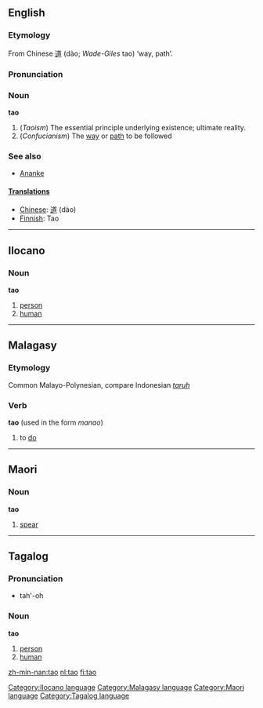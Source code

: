 ==English==
{{wikipedia}}
===Etymology===
From Chinese [[道]] (dào; ''Wade-Giles'' tao) ‘way, path’.

===Pronunciation===
{{IPA|/taʊ/}}

===Noun===
'''tao'''
# (''Taoism'')  The essential principle underlying existence; ultimate reality.
# (''Confucianism'') The [[way]] or [[path]] to be followed

===See also===
*[[Ananke]]

==== [[Translation]]s ====
*[[Chinese]]: [[道]] (dào)
*[[Finnish]]: Tao

----

==Ilocano==
===Noun===
'''tao'''

# [[person]]
# [[human]]

[[Category:Ilocano language]]

----

==Malagasy==
===Etymology===
Common Malayo-Polynesian, compare Indonesian ''[[taruh]]''
===Verb===
'''tao''' (used in the form ''manao'')

# to [[do]]

[[Category:Malagasy language]]

----

==Maori==
===Noun===
'''tao'''

# [[spear]]

[[Category:Maori language]]

----

==Tagalog==
===Pronunciation===
*tah'-oh

===Noun===
'''tao'''

# [[person]]
# [[human]]

[[Category:Tagalog language]]

[[zh-min-nan:tao]]
[[nl:tao]]
[[fi:tao]]